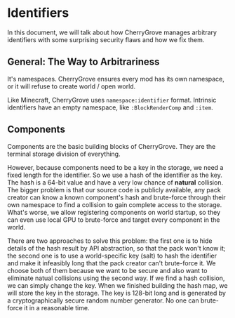﻿---
sidebar_position: 7
---

# Identifiers

In this document, we will talk about how CherryGrove manages arbitrary identifiers with some surprising security flaws and how we fix them.

## General: The Way to Arbitrariness

It's namespaces. CherryGrove ensures every mod has its own namespace, or it will refuse to create world / open world.

Like Minecraft, CherryGrove uses `namespace:identifier` format. Intrinsic identifiers have an empty namespace, like `:BlockRenderComp` and `:item`.

## Components

Components are the basic building blocks of CherryGrove. They are the terminal storage division of everything.

However, because components need to be a key in the storage, we need a fixed length for the identifier. So we use a hash of the identifier as the key. The hash is a 64-bit value and have a very low chance of **natural** collision. The bigger problem is that our source code is publicly available, any pack creator can know a known component's hash and brute-force through their own namespace to find a collision to gain complete access to the storage. What's worse, we allow registering components on world startup, so they can even use local GPU to brute-force and target every component in the world.

There are two approaches to solve this problem: the first one is to hide details of the hash result by API abstraction, so that the pack won't know it; the second one is to use a world-specific key (salt) to hash the identifier and make it infeasibly long that the pack creator can't brute-force it. We choose both of them because we want to be secure and also want to eliminate natual collisions using the second way. If we find a hash collision, we can simply change the key. When we finished building the hash map, we will store the key in the storage. The key is 128-bit long and is generated by a cryptographically secure random number generator. No one can brute-force it in a reasonable time.